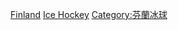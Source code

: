 {{Commons cat|Ice hockey teams in Finland}}

[[Category:歐洲各國冰球隊|Finland]]
[[Category:芬蘭體育隊|Ice Hockey]]
[[Category:芬蘭冰球|Category:芬蘭冰球]]